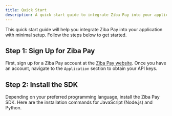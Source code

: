 ```yaml
---
title: Quick Start
description: A quick start guide to integrate Ziba Pay into your application.
---
```

This quick start guide will help you integrate Ziba Pay into your application with minimal setup. Follow the steps below to get started.

## Step 1: Sign Up for Ziba Pay

First, sign up for a Ziba Pay account at the [Ziba Pay website](https://www.zibapay.com). Once you have an account, navigate to the `Application` section to obtain your API keys.

## Step 2: Install the SDK

Depending on your preferred programming language, install the Ziba Pay SDK. Here are the installation commands for JavaScript (Node.js) and Python.

<DocsFooter/>